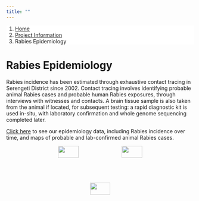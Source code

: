 ```yaml
---
title: ""
---
```


<ol class="breadcrumb" style="background-color:white;">
  <li class="breadcrumb-item"><a href="index.html">Home</a></li>
  <li class="breadcrumb-item"><a href="about_overview.html">Project Information</a></li>
  <li class="breadcrumb-item active">Rabies Epidemiology</li>
</ol>

# Rabies Epidemiology  
  
Rabies incidence has been estimated through exhaustive contact tracing in Serengeti District since 2002. Contact tracing involves identifying probable animal Rabies cases and probable human Rabies exposures, through interviews with witnesses and contacts. A brain tissue sample is also taken from the animal if located, for subsequent testing: a rapid diagnostic kit is used in-situ, with laboratory confirmation and whole genome sequencing completed later.  
  
[Click here](data_epi.html) to see our epidemiology data, including Rabies incidence over time, and maps of probable and lab-confirmed animal Rabies cases.  
  
<center>
<div style="height: 300px; width: 100%; object-fit: contain;">
<img src="img/epi_1.JPG" style="display: inline-block; margin-left: auto; margin-right: auto; max-height:300px; width: 33%;"/>
<img src="img/epi_2.jpg" style="display: inline-block; margin-left: auto; margin-right: auto; max-height:300px; width: 33%;"/>
<img src="img/epi_3.jpg" style="display: inline-block; margin-left: auto; margin-right: auto; max-height:300px; width: 33%;"/>
</div>
</center>